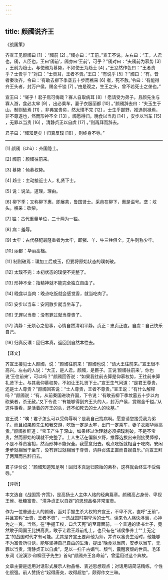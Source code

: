 ```yaml
---
---
---
```

title: 颜斶说齐王
---




《战国策》

齐宣王见颜斶曰 [1] ：“斶前 [2] 。”斶亦曰：“王前。”宣王不说。左右曰：“王，人君也，斶，人臣也。王曰‘斶前’，斶亦曰‘王前’，可乎？”斶对曰：“夫斶前为慕势 [3] ，王前为趋士。与使斶为慕势，不如使王为趋士 [4] 。”王忿然作色曰：“王者贵乎？士贵乎？”对曰：“士贵耳，王者不贵。”王曰：“有说乎 [5] ？”斶曰：“有。昔者秦攻齐，令曰：‘有敢去柳下季垄五十步而樵采 [6] 者，死不赦。’令曰：‘有能得齐王头者，封万户侯，赐金千镒 [7] 。’由是观之，生王之头，曾不若死士之垄也。”

宣王曰：“嗟乎！君子焉可侮哉？寡人自取病耳 [8] ！愿请受为弟子。且颜先生与寡人游，食必太牢 [9] ，出必乘车，妻子衣服丽都 [10] 。”颜斶辞去曰：“夫玉生于山，制则破焉 [11] ，非弗宝贵矣，然太璞不完 [12] 。士生乎鄙野，推选则禄焉，非不尊遂也，然而形神不全 [13] 。斶愿得归，晚食以当肉 [14] ，安步以当车 [15] ，无罪以当贵 [16] ，清静贞正以自虞 [17] 。”则再拜而辞去。

君子曰：“斶知足矣！归真反璞 [18] ，则终身不辱。”



* * *



[1] 颜斶（chù）：齐国隐士。

[2] 斶前：颜斶往前来。

[3] 慕势：倾慕权势。

[4] 趋士：主动接近士人，礼贤下士。

[5] 说：说法，道理，理由。

[6] 柳下季；又称柳下惠，即展禽，鲁国贤士。采邑在柳下，惠是谥号。垄：坟头。樵采：砍柴。

[7] 镒：古代重量单位，二十两为一镒。

[8] 病：羞辱。

[9] 太牢：古代祭祀最隆重者为太牢，即猪、羊、牛三牲俱全。无牛则称少牢。

[10] 丽都：华丽高档。

[11] 制则破焉：璞加工后成玉，但要将原始状态的璞刺破。

[12] 太璞不完：本初状态的璞便不完整了。

[13] 形神不全：指精神就不能完全独立自由了。

[14] 晚食以当肉：晚点吃饭就会感觉香，就当吃肉了。

[15] 安步以当车：安闲散步就当坐车了。

[16] 无罪以当贵：没有罪过就当尊贵了。

[17] 清静：无烦心之俗事，心情自然清明平静。贞正：忠贞正直。自虞：自己快乐自己。

[18] 归真反璞：回归本真，返回到自然本性去。

【译文】

齐宣王接见士人颜斶，说：“颜斶往前来！”颜斶也说：“请大王往前来。”宣王很不高兴。左右的人说：“大王，是人君。颜斶，是臣子。王说‘颜斶往前来’，你也说‘王往前来’，可以吗？”颜斶回答说：“如果我往前去算是仰慕权势，王往前来算礼贤下士。与其我仰慕权势，不如让王礼贤下士。”宣王生气问道：“是君王尊贵，还是士人尊贵？”颜斶回答说：“士人尊贵，王者不尊贵。”宣王说：“有什么解释吗？”颜斶说：“有。从前秦国进攻齐国，下令说：‘有敢去柳下季坟墓五十步以内砍柴者，杀无赦。’又下令说：‘有能够得到齐王头的人，封万户侯，赏赐金千镒。’从这件事看，是活着的齐王的头，还不如死去的士人的坟墓。”

宣王说：“唉！君子怎么可以受侮辱啊？是我自己找病啊。愿意请您接受我为弟子。而且如果颜先生和我交游，吃饭一定是太牢，出门一定乘车，妻子衣服华丽高贵。”颜斶推辞道：“宝玉产生于深山，如果经过治理就必须把璞刺破，不是不宝贵，然而原始的璞就不完整了。士人生活在偏僻乡野，推荐选拔出来则接受俸禄，不是不尊贵富裕，然而形神不能保全。我愿意归去。晚点吃饭就相当于吃肉，安闲走步就相当于坐车，没有罪过就相当于尊贵，清静贞洁正直而自娱自乐。”向宣王拜了两拜而告辞归去。

君子评价说：“颜斶知道知足啊！回归本真返归原始的素朴，这样就会终生不受侮辱。”

【评析】

本文选自《战国策·齐策》，是高扬士人主体人格的经典篇章。颜斶高占身份、卑视王侯、秕糠富贵、“清净贞正以自娱”的思想品格非常宝贵。

作为一位普通士人的颜斶，面对手握生杀大权的齐宣王，不卑不亢，直呼“王前”，并且宣称“士贵，王者不贵”，一洗战国时期卑污的士气，读来令人痛快淋漓，心神为之一爽。当然，在“手握王权，口含天宪”的至尊面前，一个普通的读书士子，竟然敢于同国王比拼高贵，敢于让君王趋前礼士，也只有在“诸侯争养士”“士无定主”的战国时代才有可能。尤其是齐宣王要拜他为师，并许以富贵生活时，他能够不为富贵所引诱，能够坚持自己自由的生活，提出“晚食以当肉，安步以当车，无罪以当贵，清静贞正以自虞”，足以一扫千古媚气、颓气，震醒衰颓的世风。毛泽东词《浣溪沙·和柳亚子先生》首句“颜斶齐王各命前”，曾运用过这个典故。

文章主要是运用对话形式展示人物品格、表述思想观点；对话用语简洁精练，个性化很强。前人赞扬它“起得唐突，收得超忽”，颇得作文三昧。